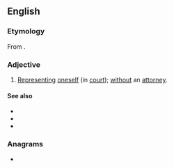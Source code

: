 {{also|prose}}
==English==

===Etymology===
From {{etyl|la|en}} {{m|la|[[pro]] [[se]]}}.

===Adjective===
{{en-adj|-}}

# {{lb|en|legal}} [[represent|Representing]] [[oneself]] (in [[court]]); [[without]] an [[attorney]].

====See also====
*{{l|en|in propria persona|pos=adverb}}
*{{l|en|litigant in person|pos=noun}}
*{{l|en|pro per|pos=adverb}}

===Anagrams===
* {{anagrams|en|a=eoprs|OPers.|Peros|Perso-|S'pore|Soper|Spero|opers|pores|poser|preso|reops|repos|ropes|soper|spore}}
